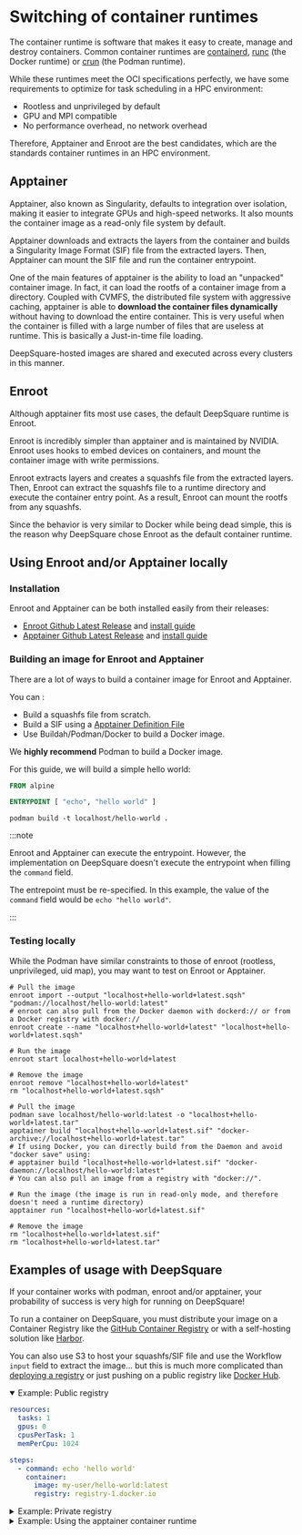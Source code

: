 # Switching of container runtimes


The container runtime is software that makes it easy to create, manage and destroy containers. Common container runtimes are [containerd](https://containerd.io), [runc](https://github.com/opencontainers/runc) (the Docker runtime) or [crun](https://github.com/containers/crun) (the Podman runtime).

While these runtimes meet the OCI specifications perfectly, we have some requirements to optimize for task scheduling in a HPC environment:

- Rootless and unprivileged by default
- GPU and MPI compatible
- No performance overhead, no network overhead

Therefore, Apptainer and Enroot are the best candidates, which are the standards container runtimes in an HPC environment.

## Apptainer

Apptainer, also known as Singularity, defaults to integration over isolation, making it easier to integrate GPUs and high-speed networks. It also mounts the container image as a read-only file system by default.

Apptainer downloads and extracts the layers from the container and builds a Singularity Image Format (SIF) file from the extracted layers. Then, Apptainer can mount the SIF file and run the container entrypoint.

One of the main features of apptainer is the ability to load an "unpacked" container image. In fact, it can load the rootfs of a container image from a directory. Coupled with CVMFS, the distributed file system with aggressive caching, apptainer is able to **download the container files dynamically** without having to download the entire container. This is very useful when the container is filled with a large number of files that are useless at runtime. This is basically a Just-in-time file loading.

DeepSquare-hosted images are shared and executed across every clusters in this manner.

## Enroot

Although apptainer fits most use cases, the default DeepSquare runtime is Enroot.

Enroot is incredibly simpler than apptainer and is maintained by NVIDIA. Enroot uses hooks to embed devices on containers, and mount the container image with write permissions.

Enroot extracts layers and creates a squashfs file from the extracted layers. Then, Enroot can extract the squashfs file to a runtime directory and execute the container entry point. As a result, Enroot can mount the rootfs from any squashfs.

Since the behavior is very similar to Docker while being dead simple, this is the reason why DeepSquare chose Enroot as the default container runtime.

## Using Enroot and/or Apptainer locally

### Installation

Enroot and Apptainer can be both installed easily from their releases:

- [Enroot Github Latest Release](https://github.com/NVIDIA/enroot/releases/latest) and [install guide](https://github.com/NVIDIA/enroot/blob/master/doc/installation.md)
- [Apptainer Github Latest Release](https://github.com/apptainer/apptainer/releases/latest) and [install guide](https://github.com/apptainer/apptainer/blob/main/INSTALL.md)

### Building an image for Enroot and Apptainer

There are a lot of ways to build a container image for Enroot and Apptainer.

You can :

- Build a squashfs file from scratch.
- Build a SIF using a [Apptainer Definition File](https://apptainer.org/docs/user/latest/definition_files.html)
- Use Buildah/Podman/Docker to build a Docker image.

We **highly recommend** Podman to build a Docker image.

For this guide, we will build a simple hello world:

```dockerfile title="Dockerfile"
FROM alpine

ENTRYPOINT [ "echo", "hello world" ]
```

```shell title="user@~/examples/"
podman build -t localhost/hello-world .
```

:::note

Enroot and Apptainer can execute the entrypoint. However, the implementation on DeepSquare doesn't execute the entrypoint when filling the `command` field.

The entrepoint must be re-specified. In this example, the value of the `command` field would be `echo "hello world"`.

:::

### Testing locally

While the Podman have similar constraints to those of enroot (rootless, unprivileged, uid map), you may want to test on Enroot or Apptainer.

<Tabs>
  <TabItem label="Enroot" value="enroot">

```shell title="user@~/examples/"
# Pull the image
enroot import --output "localhost+hello-world+latest.sqsh" "podman://localhost/hello-world:latest"
# enroot can also pull from the Docker daemon with dockerd:// or from a Docker registry with docker://
enroot create --name "localhost+hello-world+latest" "localhost+hello-world+latest.sqsh"

# Run the image
enroot start localhost+hello-world+latest

# Remove the image
enroot remove "localhost+hello-world+latest"
rm "localhost+hello-world+latest.sqsh"
```

  </TabItem>
  <TabItem label="Apptainer" value="apptainer">

```shell title="user@~/examples/"
# Pull the image
podman save localhost/hello-world:latest -o "localhost+hello-world+latest.tar"
apptainer build "localhost+hello-world+latest.sif" "docker-archive://localhost+hello-world+latest.tar"
# If using Docker, you can directly build from the Daemon and avoid "docker save" using:
# apptainer build "localhost+hello-world+latest.sif" "docker-daemon://localhost/hello-world:latest"
# You can also pull an image from a registry with "docker://".

# Run the image (the image is run in read-only mode, and therefore doesn't need a runtime directory)
apptainer run "localhost+hello-world+latest.sif"

# Remove the image
rm "localhost+hello-world+latest.sif"
rm "localhost+hello-world+latest.tar"
```

  </TabItem>
</Tabs>

## Examples of usage with DeepSquare

If your container works with podman, enroot and/or apptainer, your probability of success is very high for running on DeepSquare!

To run a container on DeepSquare, you must distribute your image on a Container Registry like the [GitHub Container Registry](https://docs.github.com/en/packages/working-with-a-github-packages-registry/working-with-the-container-registry) or with a self-hosting solution like [Harbor](https://goharbor.io).

You can also use S3 to host your squashfs/SIF file and use the Workflow `input` field to extract the image... but this is much more complicated than [deploying a registry](https://docs.docker.com/registry/deploying/) or just pushing on a public registry like [Docker Hub](https://hub.docker.com).

<details open>
<summary>Example: Public registry</summary>

```yaml title="Workflow"
resources:
  tasks: 1
  gpus: 0
  cpusPerTask: 1
  memPerCpu: 1024

steps:
  - command: echo 'hello world'
    container:
      image: my-user/hello-world:latest
      registry: registry-1.docker.io
```

</details>

<details>
<summary>Example: Private registry</summary>

```yaml title="Workflow"
resources:
  tasks: 1
  gpus: 0
  cpusPerTask: 1
  memPerCpu: 1024

steps:
  - command: echo 'hello world'
    container:
      image: my-user/hello-world:latest
      registry: registry-1.docker.io
      # Specify credentials here.
      username: my-user
      password: my-password
```

</details>

<details>
<summary>Example: Using the apptainer container runtime</summary>

```yaml title="Workflow"
resources:
  tasks: 1
  gpus: 0
  cpusPerTask: 1
  memPerCpu: 1024

steps:
  - command: echo 'hello world'
    container:
      image: my-user/hello-world:latest
      registry: registry-1.docker.io
      apptainer: true
```

</details>
